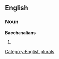 
==English==

===Noun===
'''Bacchanalians'''

# {{plural of|[[Bacchanalian]]}}

[[Category:English plurals]]